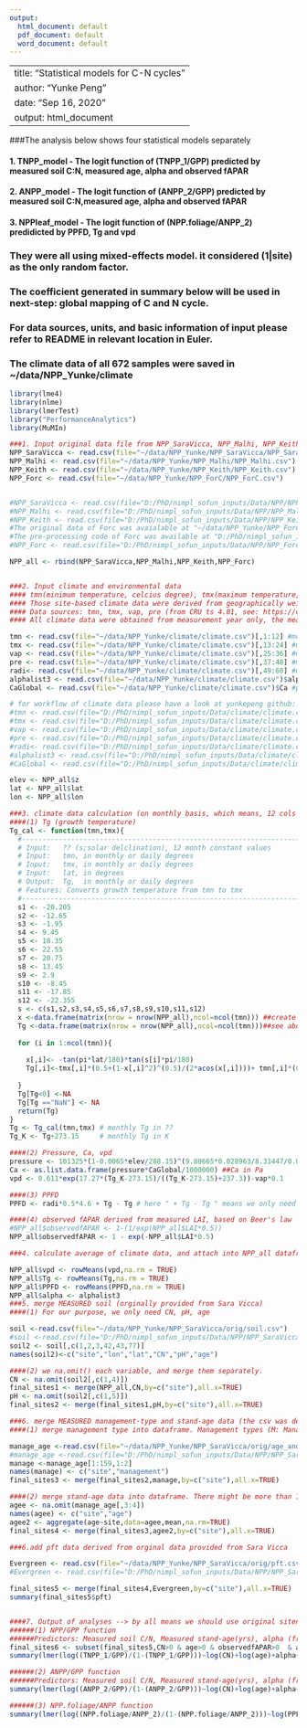 ```yaml
---
output:
  html_document: default
  pdf_document: default
  word_document: default
---
```


---
title: "Statistical models for C-N cycles"
author: "Yunke Peng"
date: "Sep 16, 2020"
output: html_document
---

###The analysis below shows four statistical models separately

#### 1. TNPP_model - The logit function of (TNPP_1/GPP) predicted by measured soil C:N, measured age, alpha and observed fAPAR

#### 2. ANPP_model - The logit function of (ANPP_2/GPP) predicted by measured soil C:N,measured age, alpha and observed fAPAR

#### 3. NPPleaf_model - The logit function of (NPP.foliage/ANPP_2) predidicted by PPFD, Tg and vpd

### They were all using mixed-effects model. it considered (1|site) as the only random factor. 

### The coefficient generated in summary below will be used in next-step: global mapping of C and N cycle.

### For data sources, units, and basic information of input please refer to README in relevant location in Euler.

### The climate data of all 672 samples were saved in ~/data/NPP_Yunke/climate

```r
library(lme4)
library(nlme)
library(lmerTest)
library("PerformanceAnalytics")
library(MuMIn)

###1. Input original data file from NPP_SaraVicca, NPP_Malhi, NPP_Keith, and NPP_Forc
NPP_SaraVicca <- read.csv(file="~/data/NPP_Yunke/NPP_SaraVicca/NPP_SaraVicca.csv")
NPP_Malhi <- read.csv(file="~/data/NPP_Yunke/NPP_Malhi/NPP_Malhi.csv")
NPP_Keith <- read.csv(file="~/data/NPP_Yunke/NPP_Keith/NPP_Keith.csv")
NPP_Forc <- read.csv(file="~/data/NPP_Yunke/NPP_ForC/NPP_ForC.csv")


#NPP_SaraVicca <- read.csv(file="D:/PhD/nimpl_sofun_inputs/Data/NPP/NPP_SaraVicca/NPP_SaraVicca.csv")
#NPP_Malhi <- read.csv(file="D:/PhD/nimpl_sofun_inputs/Data/NPP/NPP_Malhi/NPP_Malhi.csv")
#NPP_Keith <- read.csv(file="D:/PhD/nimpl_sofun_inputs/Data/NPP/NPP_Keith/NPP_Keith.csv")
#The original data of Forc was avaialable at "~/data/NPP_Yunke/NPP_ForC/orig/", then after a pre-processing code (for merging and removing repeated sites; because there had some repeated sites to Sara Vicca and Keith's dataset), and after manually structuring variable order and name, the output file that directly used in this project is at below (NPP_Forc).
#The pre-processing code of Forc was available at "D:/PhD/nimpl_sofun_inputs/nimpl_sofun_inputs/NPP/NPP_Forc_preprocessing.Rmd" and also available in yunkepeng github: nimpl_sofun_input/NPP/NPP_Forc_preprocessing.Rmd.
#NPP_Forc <- read.csv(file="D:/PhD/nimpl_sofun_inputs/Data/NPP/NPP_Forc/NPP_Forc.csv")

NPP_all <- rbind(NPP_SaraVicca,NPP_Malhi,NPP_Keith,NPP_Forc)


###2. Input climate and environmental data
#### tmn(minimum temperature, celcius degree), tmx(maximum temperature, celcuis degree), radi (shortwave solar radiation, w/m2),vap (vapor pressure, hPa), alphalist3 (alpha derived from SPLASH), CaGlobal (Pa).
#### Those site-based climate data were derived from geographically weighted regressions (gwr) methods in R. An example code was given in "https://github.com/yunkepeng/gwr".
#### Data sources: tmn, tmx, vap, pre (from CRU ts 4.01, see: https://crudata.uea.ac.uk/cru/data/hrg/cru_ts_4.01/), radi (from WFDEI, see http://www.eu-watch.org/gfx_content/documents/README-WFDEI%20(v2016).pdf), alpha from SPLASH-based products (see Euler:~/data/alpha/data_orig).
#### All climate data were obtained from measurement year only, the measurement year is available at NPP_all$Begin_year and NPP_all$End_year

tmn <- read.csv(file="~/data/NPP_Yunke/climate/climate.csv")[,1:12] #monthly degree celcius
tmx <- read.csv(file="~/data/NPP_Yunke/climate/climate.csv")[,13:24] #monthly degree celcius
vap <- read.csv(file="~/data/NPP_Yunke/climate/climate.csv")[,25:36] #monthly hPa
pre <- read.csv(file="~/data/NPP_Yunke/climate/climate.csv")[,37:48] #monthly mm/month
radi<- read.csv(file="~/data/NPP_Yunke/climate/climate.csv")[,49:60] #monthly w/m2
alphalist3 <- read.csv(file="~/data/NPP_Yunke/climate/climate.csv")$alpha
CaGlobal <- read.csv(file="~/data/NPP_Yunke/climate/climate.csv")$Ca #ppm

# for workflow of climate data please have a look at yunkepeng github: nimpl_sofun_inputs/climate/, or in Euler's README: "~/data/NPP_Yunke/climate/"
#tmn <- read.csv(file="D:/PhD/nimpl_sofun_inputs/Data/climate/climate.csv")[,1:12] #monthly degree celcius
#tmx <- read.csv(file="D:/PhD/nimpl_sofun_inputs/Data/climate/climate.csv")[,13:24] #monthly degree celcius
#vap <- read.csv(file="D:/PhD/nimpl_sofun_inputs/Data/climate/climate.csv")[,25:36] #monthly hPa
#pre <- read.csv(file="D:/PhD/nimpl_sofun_inputs/Data/climate/climate.csv")[,37:48] #monthly mm/month
#radi<- read.csv(file="D:/PhD/nimpl_sofun_inputs/Data/climate/climate.csv")[,49:60] #monthly w/m2
#alphalist3 <- read.csv(file="D:/PhD/nimpl_sofun_inputs/Data/climate/climate.csv")$alpha
#CaGlobal <- read.csv(file="D:/PhD/nimpl_sofun_inputs/Data/climate/climate.csv")$Ca #ppm

elev <- NPP_all$z
lat <- NPP_all$lat
lon <- NPP_all$lon

###3. climate data calculation (on monthly basis, which means, 12 cols in total)
####(1) Tg (growth temperature)
Tg_cal <- function(tmn,tmx){
  #-----------------------------------------------------------------------
  # Input:   ?? (s;solar delclination), 12 month constant values
  # Input:   tmn, in monthly or daily degrees
  # Input:   tmx, in monthly or daily degrees
  # Input:   lat, in degrees
  # Output:  Tg,  in monthly or daily degrees
  # Features: Converts growth temperature from tmn to tmx
  #-----------------------------------------------------------------------
  s1 <- -20.205
  s2 <- -12.65
  s3 <- -1.95
  s4 <- 9.45
  s5 <- 18.35
  s6 <- 22.55
  s7 <- 20.75
  s8 <- 13.45
  s9 <- 2.9
  s10 <- -8.45
  s11 <- -17.85
  s12 <- -22.355
  s <- c(s1,s2,s3,s4,s5,s6,s7,s8,s9,s10,s11,s12)
  x <-data.frame(matrix(nrow = nrow(NPP_all),ncol=ncol(tmn))) ##create x dataframe: nrow=No. of sites, ncol=timestep
  Tg <-data.frame(matrix(nrow = nrow(NPP_all),ncol=ncol(tmn)))##see above
  
  for (i in 1:ncol(tmn)){
    
    x[,i]<- -tan(pi*lat/180)*tan(s[i]*pi/180)
    Tg[,i]<-tmx[,i]*(0.5+(1-x[,i]^2)^(0.5)/(2*acos(x[,i])))+ tmn[,i]*(0.5-(1-x[,i]^2)^(0.5)/(2*acos(x[,i])))
    
  }
  Tg[Tg<0] <-NA
  Tg[Tg =="NaN"] <- NA
  return(Tg)
}
Tg <- Tg_cal(tmn,tmx) # monthly Tg in ??
Tg_K <- Tg+273.15     # monthly Tg in K

####(2) Pressure, Ca, vpd
pressure <- 101325*(1-0.0065*elev/288.15)^(9.80665*0.028963/8.31447/0.0065) #pressure in Pa
Ca <- as.list.data.frame(pressure*CaGlobal/1000000) ##Ca in Pa
vpd <- 0.611*exp(17.27*(Tg_K-273.15)/((Tg_K-273.15)+237.3))-vap*0.1      #monthly vpd in KPa

####(3) PPFD
PPFD <- radi*0.5*4.6 + Tg - Tg # here " + Tg - Tg " means we only need PPFD at growing season, and this will remove the month when Tg is NA.

####(4) observed fAPAR derived from measured LAI, based on Beer's law
#NPP_all$observedfAPAR <- 1-(1/exp(NPP_all$LAI*0.5))
NPP_all$observedfAPAR <- 1 - exp(-NPP_all$LAI*0.5)

###4. calculate average of climate data, and attach into NPP_all dataframe.

NPP_all$vpd <- rowMeans(vpd,na.rm = TRUE) 
NPP_all$Tg <- rowMeans(Tg,na.rm = TRUE)
NPP_all$PPFD <- rowMeans(PPFD,na.rm = TRUE)
NPP_all$alpha <- alphalist3
###5. merge MEASURED soil (orginally provided from Sara Vicca)
####(1) For our purpose, we only need CN, pH, age

soil <-read.csv(file="~/data/NPP_Yunke/NPP_SaraVicca/orig/soil.csv")
#soil <-read.csv(file="D:/PhD/nimpl_sofun_inputs/Data/NPP/NPP_SaraVicca/orig/soil.csv")
soil2 <- soil[,c(1,2,3,42,43,77)]
names(soil2)<-c("site","lon","lat","CN","pH","age")

####(2) we na.omit() each variable, and merge them separately.
CN <- na.omit(soil2[,c(1,4)])
final_sites1 <- merge(NPP_all,CN,by=c("site"),all.x=TRUE)
pH <- na.omit(soil2[,c(1,5)])
final_sites2 <- merge(final_sites1,pH,by=c("site"),all.x=TRUE)

###6. merge MEASURED management-type and stand-age data (the csv was derived from original data of Sara Vicca).
####(1) merge management type into dataframe. Management types (M: Managed, UM: unmanaged, RD: Recently disturbed, FI: Fertilized, NA: unknown).

manage_age <-read.csv(file="~/data/NPP_Yunke/NPP_SaraVicca/orig/age_and_management.csv") # first two cols were sitename and management data, last two cols were sitename and stand-age data.
#manage_age <-read.csv(file="D:/PhD/nimpl_sofun_inputs/Data/NPP/NPP_SaraVicca/orig/age_and_management.csv") # first two cols were sitename and management data, last two cols were sitename and stand-age data.
manage <-manage_age[1:159,1:2]
names(manage) <- c("site","management")
final_sites3 <- merge(final_sites2,manage,by=c("site"),all.x=TRUE)

####(2) merge stand-age data into dataframe. There might be more than 1 sample measured in a site (as collected from different sources). So we need to aggregate them firstly.
agee <- na.omit(manage_age[,3:4])
names(agee) <- c("site","age")
agee2 <- aggregate(age~site,data=agee,mean,na.rm=TRUE)
final_sites4 <- merge(final_sites3,agee2,by=c("site"),all.x=TRUE)

###6.add pft data derived from orginal data provided from Sara Vicca

Evergreen <- read.csv(file="~/data/NPP_Yunke/NPP_SaraVicca/orig/pft.csv")
#Evergreen <- read.csv(file="D:/PhD/nimpl_sofun_inputs/Data/NPP/NPP_SaraVicca/orig/pft.csv")

final_sites5 <- merge(final_sites4,Evergreen,by=c("site"),all.x=TRUE)
summary(final_sites5$pft)


####7. Output of analyses --> by all means we should use original sitename!!!Because it is the original data recorded by fields. Using coordinates to create sitenname is not reasonable - see evidence for Andrews 2 and Andrews 4 - they have the same coordinates (in 0.01 dec) but different site collection!!!!
######(1) NPP/GPP function
######Predictors: Measured soil C/N, Measured stand-age(yrs), alpha (from SPLASH) and observed fAPAR (calculated from measured LAI based on Beer's law).
final_sites6 <- subset(final_sites5,CN>0 & age>0 & observedfAPAR>0  & alpha>0 & GPP>TNPP_1) # prevent one site when measured npp > gpp.
summary(lmer(log((TNPP_1/GPP)/(1-(TNPP_1/GPP)))~log(CN)+log(age)+alpha+observedfAPAR+(1|site),data=final_sites6))

######(2) ANPP/GPP function
######Predictors: Measured soil C/N, Measured stand-age(yrs), alpha (from SPLASH) and observed fAPAR (calculated from measured LAI based on Beer's law).
summary(lmer(log((ANPP_2/GPP)/(1-(ANPP_2/GPP)))~log(CN)+log(age)+alpha+observedfAPAR+(1|site),data=final_sites5))

######(3) NPP.foliage/ANPP function
summary(lmer(log((NPP.foliage/ANPP_2)/(1-(NPP.foliage/ANPP_2)))~log(PPFD)+Tg+log(vpd)+(1|site),data=final_sites5))


```

